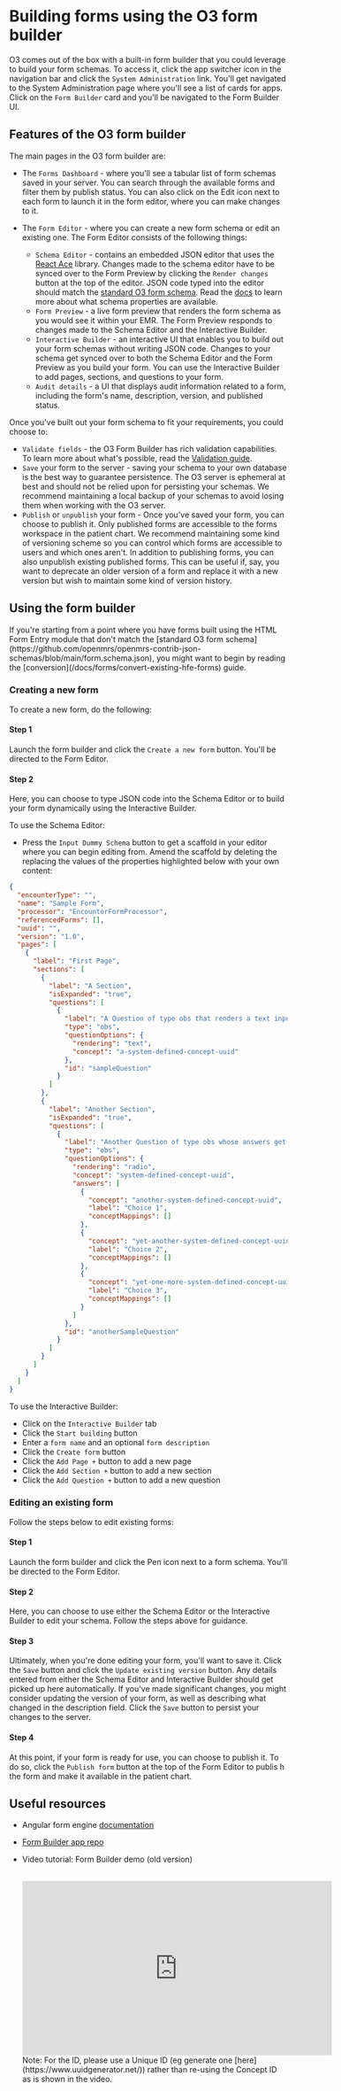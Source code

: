 
# Building forms using the O3 form builder

O3 comes out of the box with a built-in form builder that you could leverage to build your form schemas. To access it, click the app switcher icon in the navigation bar and click the `System Administration` link. You'll get navigated to the System Administration page where you'll see a list of cards for apps. Click on the `Form Builder` card and you'll be navigated to the Form Builder UI.

## Features of the O3 form builder

The main pages in the O3 form builder are:

- The `Forms Dashboard` - where you'll see a tabular list of form schemas saved in your server. You can search through the available forms and filter them by publish status. You can also click on the Edit icon next to each form to launch it in the form editor, where you can make changes to it.
- The `Form Editor` - where you can create a new form schema or edit an existing one. The Form Editor consists of the following things:

  - `Schema Editor` - contains an embedded JSON editor that uses the [React Ace](https://github.com/securingsincity/react-ace) library. Changes made to the schema editor have to be synced over to the Form Preview by clicking the `Render changes` button at the top of the editor. JSON code typed into the editor should match the [standard O3 form schema](https://github.com/openmrs/openmrs-contrib-json-schemas/blob/main/form.schema.json). Read the [docs](https://ampath-forms.vercel.app/docs/core-concepts/forms) to learn more about what schema properties are available.
  - `Form Preview` - a live form preview that renders the form schema as you would see it within your EMR. The Form Preview responds to changes made to the Schema Editor and the Interactive Builder.
  - `Interactive Builder` - an interactive UI that enables you to build out your form schemas without writing JSON code. Changes to your schema get synced over to both the Schema Editor and the Form Preview as you build your form. You can use the Interactive Builder to add pages, sections, and questions to your form.
  - `Audit details` - a UI that displays audit information related to a form, including the form's name, description, version, and published status.

Once you've built out your form schema to fit your requirements, you could choose to:

- `Validate fields` - the O3 Form Builder has rich validation capabilities. To learn more about what's possible, read the [Validation guide](https://ampath-forms.vercel.app/docs/validation/date-based-validation).
- `Save` your form to the server - saving your schema to your own database is the best way to guarantee persistence. The O3 server is ephemeral at best and should not be relied upon for persisting your schemas. We recommend maintaining a local backup of your schemas to avoid losing them when working with the O3 server.
- `Publish` or `unpublish` your form - Once you've saved your form, you can choose to publish it. Only published forms are accessible to the forms workspace in the patient chart. We recommend maintaining some kind of versioning scheme so you can control which forms are accessible to users and which ones aren't. In addition to publishing forms, you can also unpublish existing published forms. This can be useful if, say, you want to deprecate an older version of a form and replace it with a new version but wish to maintain some kind of version history.

## Using the form builder

<Callout emoji="ℹ️" type="info">
  If you're starting from a point where you have forms built using the HTML Form
  Entry module that don't match the [standard O3 form
  schema](https://github.com/openmrs/openmrs-contrib-json-schemas/blob/main/form.schema.json),
  you might want to begin by reading the
  [conversion](/docs/forms/convert-existing-hfe-forms) guide.
</Callout>

### Creating a new form

To create a new form, do the following:

<Steps>

#### Step 1

Launch the form builder and click the `Create a new form` button. You'll be directed to the Form Editor.

#### Step 2

Here, you can choose to type JSON code into the Schema Editor or to build your form dynamically using the Interactive Builder.

To use the Schema Editor:

- Press the `Input Dummy Schema` button to get a scaffold in your editor where you can begin editing from. Amend the scaffold by deleting the replacing the values of the properties highlighted below with your own content:

```json {3, 7, 10, 13, 16, 17, 19, 20-21, 23, 28, 32-33, 35, 38-52, 55}
{
  "encounterType": "",
  "name": "Sample Form",
  "processor": "EncounterFormProcessor",
  "referencedForms": [],
  "uuid": "",
  "version": "1.0",
  "pages": [
    {
      "label": "First Page",
      "sections": [
        {
          "label": "A Section",
          "isExpanded": "true",
          "questions": [
            {
              "label": "A Question of type obs that renders a text input",
              "type": "obs",
              "questionOptions": {
                "rendering": "text",
                "concept": "a-system-defined-concept-uuid"
              },
              "id": "sampleQuestion"
            }
          ]
        },
        {
          "label": "Another Section",
          "isExpanded": "true",
          "questions": [
            {
              "label": "Another Question of type obs whose answers get rendered as radio inputs",
              "type": "obs",
              "questionOptions": {
                "rendering": "radio",
                "concept": "system-defined-concept-uuid",
                "answers": [
                  {
                    "concept": "another-system-defined-concept-uuid",
                    "label": "Choice 1",
                    "conceptMappings": []
                  },
                  {
                    "concept": "yet-another-system-defined-concept-uuid",
                    "label": "Choice 2",
                    "conceptMappings": []
                  },
                  {
                    "concept": "yet-one-more-system-defined-concept-uuid",
                    "label": "Choice 3",
                    "conceptMappings": []
                  }
                ]
              },
              "id": "anotherSampleQuestion"
            }
          ]
        }
      ]
    }
  ]
}
```

To use the Interactive Builder:

- Click on the `Interactive Builder` tab
- Click the `Start building` button
- Enter a `form name` and an optional `form description`
- Click the `Create form` button
- Click the `Add Page +` button to add a new page
- Click the `Add Section +` button to add a new section
- Click the `Add Question +` button to add a new question

</Steps>

### Editing an existing form

Follow the steps below to edit existing forms:

<Steps>

#### Step 1

Launch the form builder and click the Pen icon next to a form schema. You'll be directed to the Form Editor.

#### Step 2

Here, you can choose to use either the Schema Editor or the Interactive Builder to edit your schema. Follow the steps above for guidance.

#### Step 3

Ultimately, when you're done editing your form, you'll want to save it. Click the `Save` button and click the `Update existing version` button. Any details entered from either the Schema Editor and Interactive Builder should get picked up here automatically. If you've made significant changes, you might consider updating the version of your form, as well as describing what changed in the description field. Click the `Save` button to persist your changes to the server.

#### Step 4

At this point, if your form is ready for use, you can choose to publish it. To do so, click the `Publish form` button at the top of the Form Editor to publis h the form and make it available in the patient chart.

</Steps>

## Useful resources

- Angular form engine [documentation](https://ampath-forms.vercel.app/docs)
- [Form Builder app repo](https://github.com/openmrs/openmrs-esm-form-builder)
- Video tutorial: Form Builder demo (old version)

  <br />
  <iframe
    width="560"
    height="315"
    src="https://www.youtube.com/embed/PS15rtHut9A"
    title="YouTube video player"
    frameborder="0"
    allow="accelerometer; autoplay; clipboard-write; encrypted-media; gyroscope; picture-in-picture; web-share"
    allowfullscreen
  ></iframe>

  <Callout emoji="ℹ️" type="info">
    Note: For the ID, please use a Unique ID (eg generate one
    [here](https://www.uuidgenerator.net/)) rather than re-using the Concept ID
    as is shown in the video.
  </Callout>
